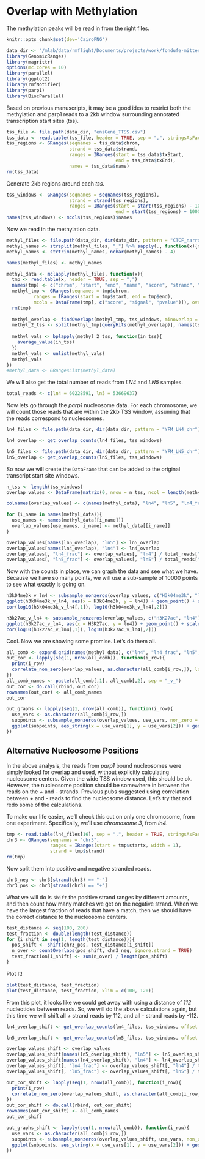 # Overlap with Methylation

The methylation peaks will be read in from the right files. 

```r
knitr::opts_chunk$set(dev='CairoPNG')
```

```r
data_dir <- "/mlab/data/rmflight/Documents/projects/work/fondufe-mittendorf_lab/parp1_data"
library(GenomicRanges)
library(magrittr)
options(mc.cores = 10)
library(parallel)
library(ggplot2)
library(rmfNotifier)
library(parp1)
library(BiocParallel)
```

Based on previous manuscripts, it may be a good idea to restrict both the methylation and parp1 reads to a 2kb window surrounding annotated transcription start sites (tss). 

```r
tss_file <- file.path(data_dir, "ensGene_TTSS.csv")
tss_data <- read.table(tss_file, header = TRUE, sep = ",", stringsAsFactors = FALSE)
tss_regions <- GRanges(seqnames = tss_data$chrom,
                       strand = tss_data$strand,
                       ranges = IRanges(start = tss_data$txStart,
                                        end = tss_data$txEnd),
                       names = tss_data$name)
rm(tss_data)
```

Generate 2kb regions around each *tss*.

```r
tss_windows <- GRanges(seqnames = seqnames(tss_regions),
                       strand = strand(tss_regions),
                       ranges = IRanges(start = start(tss_regions) - 1000,
                                        end = start(tss_regions) + 1000))
names(tss_windows) <- mcols(tss_regions)$names
```

Now we read in the methylation data.

```r
methyl_files <- file.path(data_dir, dir(data_dir, pattern = "CTCF_narrow_peak_H"))
methyl_names <- strsplit(methyl_files, "_") %>% sapply(., function(x){x[6]})
methyl_names <- strtrim(methyl_names, nchar(methyl_names) - 4)

names(methyl_files) <- methyl_names

methyl_data <- mclapply(methyl_files, function(x){
  tmp <- read.table(x, header = TRUE, sep = ",")
  names(tmp) <- c("chrom", "start", "end", "name", "score", "strand", "signal", "pvalue", "qvalue", "other", "id")
  methyl_tmp <- GRanges(seqnames = tmp$chrom,
          ranges = IRanges(start = tmp$start, end = tmp$end),
          mcols = DataFrame(tmp[, c("score", "signal", "pvalue")]), overlap = 0, overlap_ratio = 0)
  rm(tmp)
  
  methyl_overlap <- findOverlaps(methyl_tmp, tss_windows, minoverlap = 80, ignore.strand = TRUE)
  methyl_2_tss <- split(methyl_tmp[queryHits(methyl_overlap)], names(tss_windows)[subjectHits(methyl_overlap)])
  
  methyl_vals <- bplapply(methyl_2_tss, function(in_tss){
    average_value(in_tss)
  })
  methyl_vals <- unlist(methyl_vals)
  methyl_vals
})
#methyl_data <- GRangesList(methyl_data)
```

We will also get the total number of reads from *LN4* and *LN5* samples.

```r
total_reads <- c(ln4 = 60228591, ln5 = 53669637)
```


Now lets go through the *parp1* nucleosome data. For each chromosome, we will count those reads that are within the 2kb TSS window, assuming that the reads correspond to nucleosomes.

```r
ln4_files <- file.path(data_dir, dir(data_dir, pattern = "YFM_LN4_chr"))

ln4_overlap <- get_overlap_counts(ln4_files, tss_windows)

ln5_files <- file.path(data_dir, dir(data_dir, pattern = "YFM_LN5_chr"))
ln5_overlap <- get_overlap_counts(ln5_files, tss_windows)
```

So now we will create the `DataFrame` that can be added to the original transcript start site windows.

```r
n_tss <- length(tss_windows)
overlap_values <- DataFrame(matrix(0, nrow = n_tss, ncol = length(methyl_data) + 4), row.names = names(tss_windows))

colnames(overlap_values) <- c(names(methyl_data), "ln4", "ln5", "ln4_frac", "ln5_frac")

for (i_name in names(methyl_data)){
  use_names <- names(methyl_data[[i_name]])
  overlap_values[use_names, i_name] <- methyl_data[[i_name]]
}

overlap_values[names(ln5_overlap), "ln5"] <- ln5_overlap
overlap_values[names(ln4_overlap), "ln4"] <- ln4_overlap
overlap_values[, "ln4_frac"] <- overlap_values[, "ln4"] / total_reads["ln4"]
overlap_values[, "ln5_frac"] <- overlap_values[, "ln5"] / total_reads["ln5"]
```


Now with the counts in place, we can graph the data and see what we have. Because we have so many points, we will use a sub-sample of 10000 points to see what exactly is going on.

```r
h3k04me3k_v_ln4 <- subsample_nonzeros(overlap_values, c("H3k04me3k", "ln4"), non_zero = "both", n_points = 10000)
ggplot(h3k04me3k_v_ln4, aes(x = H3k04me3k, y = ln4)) + geom_point() + scale_y_log10() + scale_x_log10()
cor(log10(h3k04me3k_v_ln4[,1]), log10(h3k04me3k_v_ln4[,2]))

h3k27ac_v_ln4 <- subsample_nonzeros(overlap_values, c("H3K27ac", "ln4"), non_zero = "both", n_points = 10000)
ggplot(h3k27ac_v_ln4, aes(x = H3K27ac, y = ln4)) + geom_point() + scale_y_log10() + scale_x_log10()
cor(log10(h3k27ac_v_ln4[,1]), log10(h3k27ac_v_ln4[,2]))
```

Cool. Now we are showing some promise. Let's do them all.

```r
all_comb <- expand.grid(names(methyl_data), c("ln4", "ln4_frac", "ln5", "ln5_frac"), stringsAsFactors = FALSE)
out_cor <- lapply(seq(1, nrow(all_comb)), function(i_row){
  print(i_row)
  correlate_non_zero(overlap_values, as.character(all_comb[i_row,]), log_transform = TRUE, test = TRUE)
})
all_comb_names <- paste(all_comb[,1], all_comb[,2], sep = "_v_")
out_cor <- do.call(rbind, out_cor)
rownames(out_cor) <- all_comb_names
out_cor
```

```r
out_graphs <- lapply(seq(1, nrow(all_comb)), function(i_row){
  use_vars <- as.character(all_comb[i_row,])
  subpoints <- subsample_nonzeros(overlap_values, use_vars, non_zero = "both", n_points = 10000)
  ggplot(subpoints, aes_string(x = use_vars[1], y = use_vars[2])) + geom_point() + scale_y_log10() + scale_x_log10()
})
```

## Alternative Nucleosome Positions

In the above analysis, the reads from *parp1* bound nucleosomes were simply looked for overlap and used, without explicitly calculating nucleosome centers. Given the wide TSS window used, this should be ok. However, the nucleosome position should be somewhere in between the reads on the *+* and *-* strands. Previous pubs suggested using correlation between *+* and *-* reads to find the nucleosome distance. Let's try that and redo some of the calculations.

To make our life easier, we'll check this out on only one chromosome, from one experiment. Specifically, we'll use *chromosome 3*, from *ln4*.

```r
tmp <- read.table(ln4_files[16], sep = ",", header = TRUE, stringsAsFactors = FALSE)
chr3 <- GRanges(seqnames = "chr3",
                ranges = IRanges(start = tmp$startx, width = 1),
                strand = tmp$strand)
rm(tmp)
```

Now split them into positive and negative stranded reads.

```r
chr3_neg <- chr3[strand(chr3) == "-"]
chr3_pos <- chr3[strand(chr3) == "+"]
```

What we will do is `shift` the positive strand ranges by different amounts, and then count how many matches we get on the negative strand. When we have the largest fraction of reads that have a match, then we should have the correct distance to the nucleosome centers.

```r
test_distance <- seq(100, 200)
test_fraction <- double(length(test_distance))
for (i_shift in seq(1, length(test_distance))){
  pos_shift <- shift(chr3_pos, test_distance[i_shift])
  n_over <- countOverlaps(pos_shift, chr3_neg, ignore.strand = TRUE)
  test_fraction[i_shift] <- sum(n_over) / length(pos_shift)
}
```

Plot It!

```r
plot(test_distance, test_fraction)
plot(test_distance, test_fraction, xlim = c(100, 120))
```

From this plot, it looks like we could get away with using a distance of *112* nucleotides between reads. So, we will do the above calculations again, but this time we will shift all *+* strand reads by 112, and all *-* strand reads by -112. 

```r
ln4_overlap_shift <- get_overlap_counts(ln4_files, tss_windows, offset = 112)

ln5_overlap_shift <- get_overlap_counts(ln5_files, tss_windows, offset = 112)
```

```r
overlap_values_shift <- overlap_values
overlap_values_shift[names(ln5_overlap_shift), "ln5"] <- ln5_overlap_shift
overlap_values_shift[names(ln4_overlap_shift), "ln4"] <- ln4_overlap_shift
overlap_values_shift[, "ln4_frac"] <- overlap_values_shift[, "ln4"] / total_reads["ln4"]
overlap_values_shift[, "ln5_frac"] <- overlap_values_shift[, "ln5"] / total_reads["ln5"]
```

```r
out_cor_shift <- lapply(seq(1, nrow(all_comb)), function(i_row){
  print(i_row)
  correlate_non_zero(overlap_values_shift, as.character(all_comb[i_row,]), log_transform = TRUE, test = TRUE)
})
out_cor_shift <- do.call(rbind, out_cor_shift)
rownames(out_cor_shift) <- all_comb_names
out_cor_shift

out_graphs_shift <- lapply(seq(1, nrow(all_comb)), function(i_row){
  use_vars <- as.character(all_comb[i_row,])
  subpoints <- subsample_nonzeros(overlap_values_shift, use_vars, non_zero = "both", n_points = 10000)
  ggplot(subpoints, aes_string(x = use_vars[1], y = use_vars[2])) + geom_point() + scale_y_log10() + scale_x_log10()
})
```

